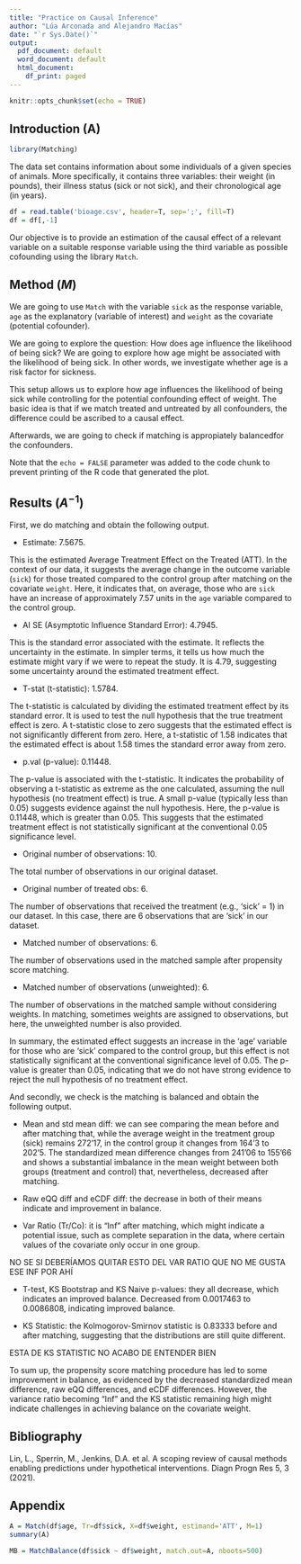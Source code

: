 ```yaml
---
title: "Practice on Causal Inference"
author: "Lúa Arconada and Alejandro Macías"
date: "`r Sys.Date()`"
output:
  pdf_document: default
  word_document: default
  html_document:
    df_print: paged
---
```


```r
knitr::opts_chunk$set(echo = TRUE)
```

## Introduction (A)

```r
library(Matching)
```

The data set contains information about some individuals of a given species of animals. More specifically, it contains three variables: their weight (in pounds), their illness status (sick or not sick), and their chronological age (in years).

```r
df = read.table('bioage.csv', header=T, sep=';', fill=T)
df = df[,-1]
```

Our objective is to provide an estimation of the causal effect of a relevant variable on a suitable response variable using the third variable as possible cofounding using the library `Match`.

## Method ($M$)

We are going to use `Match` with the variable `sick` as the response variable, `age` as the explanatory (variable of interest) and `weight` as the covariate (potential cofounder).

We are going to explore the question: How does age influence the likelihood of being sick? We are going to explore how age might be associated with the likelihood of being sick. In other words, we investigate whether age is a risk factor for sickness.

This setup allows us to explore how age influences the likelihood of being sick while controlling for the potential confounding effect of weight. The basic idea is that if we match treated and untreated by all confounders, the difference could be ascribed to a causal effect.

Afterwards, we are going to check if matching is appropiately balancedfor the confounders.

Note that the `echo = FALSE` parameter was added to the code chunk to prevent printing of the R code that generated the plot.

## Results ($A^{-1}$)

First, we do matching and obtain the following output.

-   Estimate: 7.5675.

This is the estimated Average Treatment Effect on the Treated (ATT). In the context of our data, it suggests the average change in the outcome variable (`sick`) for those treated compared to the control group after matching on the covariate `weight`. Here, it indicates that, on average, those who are `sick` have an increase of approximately 7.57 units in the `age` variable compared to the control group.

-   AI SE (Asymptotic Influence Standard Error): 4.7945.

This is the standard error associated with the estimate. It reflects the uncertainty in the estimate. In simpler terms, it tells us how much the estimate might vary if we were to repeat the study. It is 4.79, suggesting some uncertainty around the estimated treatment effect.

-   T-stat (t-statistic): 1.5784.

The t-statistic is calculated by dividing the estimated treatment effect by its standard error. It is used to test the null hypothesis that the true treatment effect is zero. A t-statistic close to zero suggests that the estimated effect is not significantly different from zero. Here, a t-statistic of 1.58 indicates that the estimated effect is about 1.58 times the standard error away from zero.

-   p.val (p-value): 0.11448.

The p-value is associated with the t-statistic. It indicates the probability of observing a t-statistic as extreme as the one calculated, assuming the null hypothesis (no treatment effect) is true. A small p-value (typically less than 0.05) suggests evidence against the null hypothesis. Here, the p-value is 0.11448, which is greater than 0.05. This suggests that the estimated treatment effect is not statistically significant at the conventional 0.05 significance level.

-   Original number of observations: 10.

The total number of observations in our original dataset.

-   Original number of treated obs: 6.

The number of observations that received the treatment (e.g., 'sick' = 1) in our dataset. In this case, there are 6 observations that are 'sick' in our dataset.

-   Matched number of observations: 6.

The number of observations used in the matched sample after propensity score matching.

-   Matched number of observations (unweighted): 6.

The number of observations in the matched sample without considering weights. In matching, sometimes weights are assigned to observations, but here, the unweighted number is also provided.

In summary, the estimated effect suggests an increase in the 'age' variable for those who are 'sick' compared to the control group, but this effect is not statistically significant at the conventional significance level of 0.05. The p-value is greater than 0.05, indicating that we do not have strong evidence to reject the null hypothesis of no treatment effect.


And secondly, we check is the matching is balanced and obtain the following output.

- Mean and std mean diff: we can see comparing the mean before and after matching that, while the average weight in the treatment group (sick) remains 272'17, in the control group it changes from 164'3 to 202'5. The standardized mean difference changes from 241'06 to 155'66 and shows a substantial imbalance in the mean weight between both groups (treatment and control) that, nevertheless, decreased after matching.


- Raw eQQ diff and eCDF diff: the decrease in both of their means indicate and improvement in balance.


- Var Ratio (Tr/Co): it is "Inf" after matching, which might indicate a potential issue, such as complete separation in the data, where certain values of the covariate only occur in one group.

NO SE SI DEBERÍAMOS QUITAR ESTO DEL VAR RATIO QUE NO ME GUSTA ESE INF POR AHÍ 


- T-test, KS Bootstrap and KS Naive p-values: they all decrease, which indicates an improved balance.
Decreased from 0.0017463 to 0.0086808, indicating improved balance.


- KS Statistic: the Kolmogorov-Smirnov statistic is 0.83333 before and after matching, suggesting that the distributions are still quite different.

ESTA DE KS STATISTIC NO ACABO DE ENTENDER BIEN


To sum up, the propensity score matching procedure has led to some improvement in balance, as evidenced by the decreased standardized mean difference, raw eQQ differences, and eCDF differences. However, the variance ratio becoming "Inf" and the KS statistic remaining high might indicate challenges in achieving balance on the covariate weight.



## Bibliography

Lin, L., Sperrin, M., Jenkins, D.A. et al. A scoping review of causal methods enabling predictions under hypothetical interventions. Diagn Progn Res 5, 3 (2021).

## Appendix

```r
A = Match(df$age, Tr=df$sick, X=df$weight, estimand='ATT', M=1)
summary(A)
```

```r
MB = MatchBalance(df$sick ~ df$weight, match.out=A, nboots=500)
```
